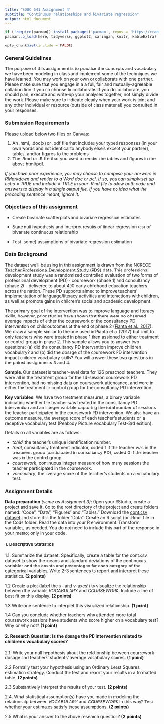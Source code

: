 ```yaml
---
title: "EDUC 641 Assignment 4"
subtitle: "Continuous relationships and bivariate regression"
output: html_document
---
```

```R
if (!require(pacman)) install.packages('pacman', repos = 'https://cran.rstudio.com')
pacman::p_load(here, tidyverse, ggplot2, xaringan, knitr, kableExtra)

opts_chunk$set(include = FALSE)
```


### General Guidelines

The purpose of this assignment is to practice the concepts and vocabulary we have been modeling in class and implement some of the techniques we have learned. You may work on your own or collaborate with one partner. Please make sure that you engage in a a full, fair and mutually-agreeable collaboration if you do choose to collaborate. If you do collaborate, you should plan, execute and write-up your analyses together, not simply divide the work. Please make sure to indicate clearly when your work is joint and any other individual or resource (outside of class material) you consulted in your responses.

### Submission Requirements

Please upload below two files on Canvas:  

1. An .html, .doc(x) or .pdf file that includes your typed responses (in your own words and not identical to anybody else's except your partner), tables, and/or figures to the problems
2. The .Rmd or .R file that you used to render the tables and figures in the above html/pdf. 

*If you have prior experience, you may choose to compose your answers in RMarkdown and render to a Word doc or pdf. If so, you can simply set up echo = TRUE and include = TRUE in your .Rmd file to allow both code and answers to display in a single output file. If you have no idea what the preceding sentence meant, ignore it.*  

### Objectives of this assignment

 * Create bivariate scatterplots and bivariate regression estimates

 * State null hypothesis and interpret results of linear regression test of bivariate continuous relationship
 
 * Test (some) assumptions of bivariate regression estimation
 
### Data Background

The dataset we'll be using in this assignment is drawn from the NCRECE [Teacher Professional Development Study (PDS)](https://www.icpsr.umich.edu/web/ICPSR/studies/34848) data. This professional development study was a randomized controlled evaluation of two forms of professional development (PD) - coursework (phase 1) and consultancy (phase 2) - delivered to about 490 early childhood education teachers across the nation. These PD supports aimed to improve teachers' implementation of language/literacy activities and interactions with children, as well as promote gains in children's social and academic development. 

The primary goal of the intervention was to improve language and literacy skills, however, prior studies have shown that there were no observed average impacts of either the coursework or the consultancy PD intervention on child outcomes at the end of phase 2 ([Pianta et al., 2017](https://www.tandfonline.com/doi/abs/10.1080/10409289.2017.1319783?journalCode=heed20)). We draw a sample similar to the one used in Pianta et al (2017) but limit to only teachers who were treated in phase 1 then assigned to either treatment or control group in phase 2. This sample allows you to answer two questions: (a) did the consultancy PD intervention improve children vocabulary? and (b) did the dosage of the coursework PD intervention impact children vocabulary skills? You will answer these two questions in the paired assignments 3 and 4.

**Sample**. Our dataset is teacher-level data for 126 preschool teachers. They were all in the treatment group for the 14-session coursework PD intervention, had no missing data on coursework attendance, and were in either the treatment or control group for the consultancy PD intervention.

**Key variables**. We have two treatment measures, a binary variable indicating whether the teacher was treated in the consultancy PD intervention and an integer variable capturing the total number of sessions the teacher participated in the coursework PD intervention. We also have an outcome measure, the average score of each teacher's students on a receptive vocabulary test (Peabody Picture Vocabulary Test-3rd edition). 

Details on all variables are as follows:

 * *tchid*, the teacher's unique identification number.
 * *treat*, consultancy treatment indicator, coded 1 if the teacher was in the treatment group (participated in consultancy PD), coded 0 if the teacher was in the control group.  
 * *coursework*, continuous integer measure of how many sessions the teacher participated in the coursework. 
 * *vocabulary*, the average score of the teacher's students on a vocabulary test. 


### Assignment Details

**Data preparation** *(same as Assignment 3)*: Open your RStudio, create a project and save it. Go to the root directory of the project and create folders named: "Code", "Data", "Figures" and "Tables." Download the [cont.csv dataset](../data/cont.csv) and store it in the folder "Data". Create an R script (or .Rmd) file in the Code folder. Read the data into your R environment. Transform variables, as needed. You do not need to include this part of the response in your memo; only in your code.


#### 1. Descriptive Statistics

1.1. Summarize the dataset. Specifically, create a table for the cont.csv dataset to show the means and standard deviations of the continuous variables and the counts and percentages for each category of the categorical variables. Write 2-3 sentences to report and interpret these statistics. **(2 points)**

1.2 Create a plot (label the $x$- and $y$-axes!) to visualize the relationship between the variable $VOCABULARY$ and $COURSEWORK$. Include a line of best fit on this display. **(2 points)**

1.3 Write one sentence to interpret this visualized relationship. **(1 point)**

1.4 Can you conclude whether teachers who attended more total coursework sessions have students who score higher on a vocabulary test? Why or why not? **(1 point)**


#### 2. Research Question: Is the dosage the PD intervention related to children's vocabulary scores?

2.1. Write your null hypothesis about the relationship between coursework dosage and teachers' students' average vocabulary scores. **(1 point)**

2.2 Formally test your hypothesis using an Ordinary Least Squares estimation strategy. Conduct the test and report your results in a formatted table. **(2 points)**

2.3 Substantively interpret the results of your test. **(2 points)**

2.4. What statistical assumption(s) have you made in modeling the relationship between $VOCABULARY$ and $COURSEWORK$ in this way? Test whether your estimates satisfy these assumptions. **(2 points)**

2.5 What is your answer to the above research question? **(2 points)**

